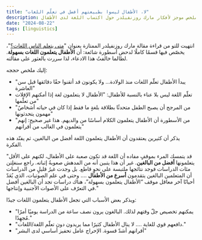 ```yaml
---
title: "لا، الأطفال ليسوا بطبيعتهم أفضل في تعلّم اللغات"
description: ملخص موجز لأفكار مارك روزنفيلدر حول اكتساب اللغة لدى الأطفال
date: "2024-08-22"
tags: [linguistics]
---
```


انتهيت للتو من قراءة مقالة مارك روزنفيلدر الممتازة بعنوان "[متى يتعلم الناس اللغات؟](https://www.zompist.com/whylang.html)"، يخصّص فيها قسمًا كاملًا لدحض أسطورة شائعة: أن **الأطفال يتعلمون اللغات بسهولة**. لطالما خالفتُ هذا الادعاء، لذا سررت بالعثور على مقالته.

إليك ملخص حججه:

- "يبدأ الأطفال تعلّم اللغات منذ الولادة... ولا يكونون قد أتقنوا حقًا دقائقها قبل سن العاشرة"
- تعلّم اللغة ليس بلا عناء بالنسبة للأطفال: "الأطفال لا يتعلمون لغة إذا أمكنهم الإفلات من تعلّمها"
- "من المرجح أن يصبح الطفل متحدثًا بطلاقة بلغةٍ ما فقط إذا كان في حياته أشخاصٌ مهمون يتحدثونها"
- "من الأسطورة أن الأطفال يتعلمون الكلام أساسًا من والديهم. هذا غير صحيح: إنهم يتعلمون في الغالب من أقرانهم"

يذكر أن كثيرين يعتقدون أن الأطفال يتعلمون اللغة أفضل من البالغين، ثم يفنّد هذه الفكرة.

"قد يتمسك المرء بموقفٍ مفاده أن اللغة قد تكون صعبة على الأطفال، لكنهم على الأقل يتعلمونها **أفضل من البالغين**. غير أن هذا يتبين أنه من المدهش صعوبةُ إثباته. راجع سنغلِتن مئات الدراسات فوجد نتائجها ملتبسة على نحوٍ قاطع. بل وجدت غيرُ قليلٍ من الدراسات أن المتعلمين البالغين يتقدمون **أسرع من الأطفال** .... وحتى في علم الصوتيات، الذي يُعَدّ أحيانًا آخر معاقل موقف “الأطفال يتعلمون بسهولة”، هناك دراسات تجد أن البالغين أفضل في التعرّف على الأصوات الأجنبية وإنتاجها."

ويذكر بعض الأسباب التي تجعل الأطفال يتعلمون اللغات جيدًا:

- "يمكنهم تخصيص جلّ وقتهم لذلك. البالغون يرون نصف ساعة من الدراسة يوميًا أمرًا مُجهِدًا."
- "دافعهم قوي للغاية .... لا ينال الأطفال كثيرًا مما يريدون دون تعلّم اللغة/اللغات."
- "أقرانهم أشدّ قسوة. الإحراج عامل تحفيز أساسي لدى البشر"